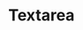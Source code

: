 

# Textarea

<div className="d-flex gap-2 align-items-center">
  <Tags />
  <DeprecatedTags
    url="/docs/legacy/textarea"
    hasDeprecatedAncestor={true}
  ></DeprecatedTags>
</div>

<br />
<br />

<LinkableDocsTabs>
  <DocsUx />
  <DocsCode />
</LinkableDocsTabs>
